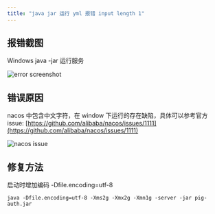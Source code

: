 ```yaml
---
title: "java jar 运行 yml 报错 input length 1"
---
```


## 报错截图

Windows java -jar 运行服务

![error screenshot](/images/1623201219521-bf6e7b3a-cee0-4337-b034-f84e11cc2089.png)

## 错误原因

nacos 中包含中文字符，在 window 下运行的存在缺陷，具体可以参考官方 issue: [https://github.com/alibaba/nacos/issues/1111](https://github.com/alibaba/nacos/issues/1111)

![nacos issue](/images/1623201262614-7c240a91-f79e-4b11-86b6-3bc1df719694.png)

## 修复方法

启动时增加编码 -Dfile.encoding=utf-8

```shell
java -Dfile.encoding=utf-8 -Xms2g -Xmx2g -Xmn1g -server -jar pig-auth.jar
```

